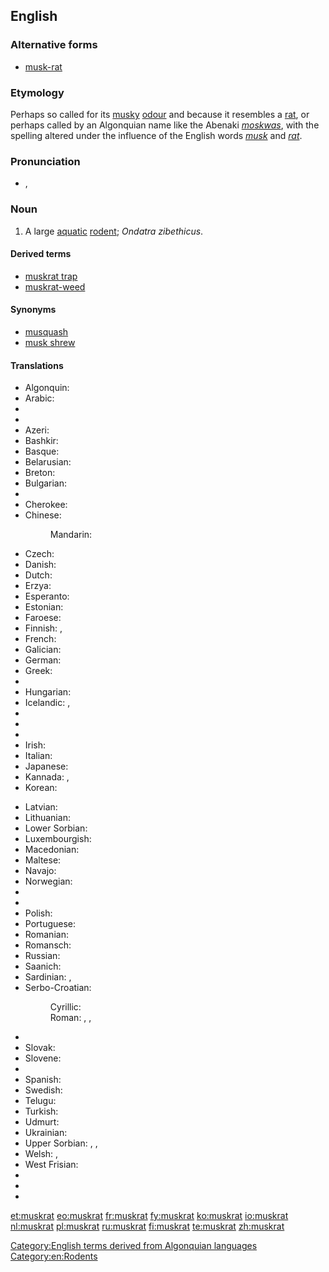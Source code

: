 {{wikipedia}}
==English==

===Alternative forms===
* [[musk-rat]]

===Etymology===
Perhaps so called for its [[musky]] [[odour]] and because it resembles a [[rat]], or perhaps called by an Algonquian name like the Abenaki ''[[moskwas]]'', with the spelling altered under the influence of the English words ''[[musk]]'' and ''[[rat]]''.

===Pronunciation===
* {{IPA|/ˈmʌskræt/}}, {{X-SAMPA|/"mVskr{t/}}

===Noun===
{{en-noun}}

# A large [[aquatic]] [[rodent]]; ''Ondatra zibethicus''.

====Derived terms====
* [[muskrat trap]]
* [[muskrat-weed]]

====Synonyms====
* [[musquash]]
* [[musk shrew]]

====Translations====
{{trans-top|rodent}}
* Algonquin: {{tø|alq|wajack}}
* Arabic: {{t-|ar|فأر المسك|m|sc=Arab}}
* {{trreq|an}}
* {{trreq|ast}}
* Azeri: {{t-|az|ondatra}}
* Bashkir: {{tø|ba|ондатра|tr=ondatra|sc=Cyrl}}
* Basque: {{t-|eu|arratoi musketadun|xs=Basque}}
* Belarusian: {{t-|be|андатра|f|xs=Belarusian}}
* Breton: {{t+|br|razh-musk|xs=Breton}}
* Bulgarian: {{t+|bg|мускус|tr=muskus}}
* {{trreq|ca}}
* Cherokee: {{t-|chr|ᏎᎳᎩᏍᏆ|tr=selagisqua|sc=Cher|xs=Cherokee}}
* Chinese:
*: Mandarin: {{t|zh|麝鼠|tr=shèshǔ|sc=Hani}}
* Czech: {{t-|cs|ondatra}}
* Danish: {{t-|da|bisamrotte}}
* Dutch: {{t+|nl|muskusrat|f}}
* Erzya: {{tø|myv|шарапуло}}
* Esperanto: {{t-|eo|ondatro|xs=Esperanto}}
* Estonian: {{t-|et|ondatra}}
* Faroese: {{t-|fo|moskusrotta|xs=Faroese}}
* Finnish: {{t+|fi|piisami}}, {{t-|fi|piisamirotta}}
* French: {{t+|fr|rat musqué|m}}
* Galician: {{t-|gl|aguaneira|xs=Galician}}
* German: {{t+|de|Bisamratte|f}}
* Greek: {{t-|el|μοσχοπόντικας}}
* {{trreq|gu}}
* Hungarian: {{t+|hu|pézsma}}
* Icelandic: {{t-|is|moskusrotta}}, {{t-|is|bísamrotta}}
* {{trreq|io}}
* {{trreq|ia}}
* {{trreq|ie}}
* Irish: {{t-|ga|muscfhrancach|xs=Irish}}
* Italian: {{t-|it|topo muschiato|m}}
* Japanese: {{t-|ja|マスクラット|tr=masukuratto|sc=Jpan}}
* Kannada: {{t+|kn|ಸುಂಡಿಲಿ|tr=ārṭili|sc=Knda|xs=Kannada}}, {{t|kn|ಸುಂಡಿಲಿ|tr=sunḍili|sc=Knda}}
* Korean: {{t-|ko|사향쥐|tr=sahyangjwi|sc=Hang}}
{{trans-mid}}
* Latvian: {{t-|lv|ondatra|xs=Latvian}}
* Lithuanian: {{t-|li|ondatra|xs=Limburgish}}
* Lower Sorbian: {{tø|dsb|bizamowy šćurk|xs=Lower Sorbian}}
* Luxembourgish: {{t-|lb|Bisamrat}}
* Macedonian: {{t-|mk|бизамски стаорец|m|tr=bízamski stáorec}}
* Maltese: {{t-|mt|far tal-misk ta’ l-ilma|xs=Maltese}}
* Navajo: {{tø|nv|tábąąh mąʼii}}
* Norwegian: {{t-|no|bisamrotte}}
* {{trreq|ps}}
* {{trreq|fa}}
* Polish: {{t+|pl|piżmak|m}}
* Portuguese: {{t-|pt|rato almiscareiro|m}}
* Romanian: {{t-|ro|bizam}}
* Romansch: {{t-|rm|undatra|xs=Romansch}}
* Russian: {{t+|ru|ондатра|f|tr=ondátra}}
* Saanich: {{tø|str|sq̕əɬq̕əɬ}}
* Sardinian: {{t-|sc|medrona muscada|xs=Sardinian}}, {{t-|sc|topi muscau|xs=Sardinian}}
* Serbo-Croatian:
*: Cyrillic: {{t|sh|бизамски пацов|m|sc=Cyrl}}
*: Roman: {{t|sh|bizamski pacov|m|sc=Latn}}, {{t|sh|mošusni štakor|m}} {{qualifier|Croatia}}, {{t|sh|bizamski štakor|m}} {{qualifier|Croatia}}
* {{trreq|sd}}
* Slovak: {{t-|sk|ondatra pižmová}}
* Slovene: {{t-|sl|pižmovka|f}}
* {{trreq|so}}
* Spanish: {{t-|es|rata almizclera}}
* Swedish: {{t-|sv|bisam|c}}
* Telugu: {{t|te|కంపెలుక|sc=Telu}}
* Turkish: {{t-|tr|misk sıçanı}}
* Udmurt: {{tø|udm|вукомак|tr=vukomak}}
* Ukrainian: {{t-|uk|ондатра|f|tr=ondatra|xs=Ukrainian}}
* Upper Sorbian: {{t-|hsb|pižmo|xs=Upper Sorbian}}, {{t-|hsb|pižmowa šćura|xs=Upper Sorbian}}, {{t-|hsb|bizamowa myš|xs=Upper Sorbian}}
* Welsh: {{t-|cy|mwsglygoden|xs=Welsh}}, {{t-|cy|llygoden fwsg|xs=Welsh}}
* West Frisian: {{t-|fy|muskusrôt|xs=West Frisian}}
* {{trreq|xh}}
* {{trreq|yi}}
* {{trreq|zu}}
{{trans-bottom}}

[[Category:English terms derived from Algonquian languages]]
[[Category:en:Rodents]]

[[et:muskrat]]
[[eo:muskrat]]
[[fr:muskrat]]
[[fy:muskrat]]
[[ko:muskrat]]
[[io:muskrat]]
[[nl:muskrat]]
[[pl:muskrat]]
[[ru:muskrat]]
[[fi:muskrat]]
[[te:muskrat]]
[[zh:muskrat]]